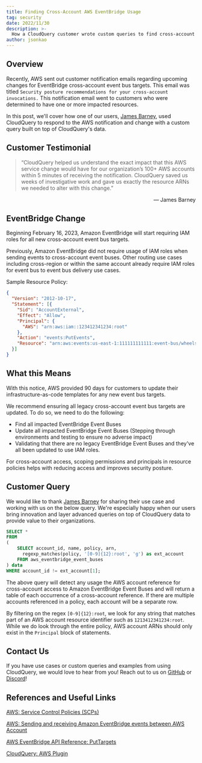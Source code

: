 ```yaml
---
title: Finding Cross-Account AWS EventBridge Usage
tag: security
date: 2022/11/30
description: >-
  How a CloudQuery customer wrote custom queries to find cross-account AWS EventBridge Usage.  AWS recently updated security features to help improve security of cross-account AWS EventBridge Event Bus Targets.  Teams can migrate to these new features to increase security and compliance.
author: jsonkao
---
```



<BlogHeader/>

## Overview

Recently, AWS sent out customer notification emails regarding upcoming changes for EventBridge cross-account event bus targets.  This email was titled `Security posture recommendations for your cross-account invocations.` This notification email went to customers who were determined to have one or more impacted resources.

In this post, we'll cover how one of our users, [James Barney](https://www.linkedin.com/in/james-barney/), used CloudQuery to respond to the AWS notification and change with a custom query built on top of CloudQuery's data.

## Customer Testimonial

> “CloudQuery helped us understand the exact impact that this AWS service change would have for our organization’s 100+ AWS accounts within 5 minutes of receiving the notification. CloudQuery saved us weeks of investigative work and gave us exactly the resource ARNs we needed to alter with this change.” 

<div align="right">— James Barney</div>

## EventBridge Change

Beginning February 16, 2023, Amazon EventBridge will start requiring IAM roles for all new cross-account event bus targets.

Previously, Amazon EventBridge did not require usage of IAM roles when sending events to cross-account event buses. Other routing use cases including cross-region or within the same account already require IAM roles for event bus to event bus delivery use cases. 

Sample Resource Policy:
```json copy
{
  "Version": "2012-10-17",
  "Statement": [{
    "Sid": "AccountExternal",
    "Effect": "Allow",
    "Principal": {
      "AWS": "arn:aws:iam::123412341234:root"
    },
    "Action": "events:PutEvents",
    "Resource": "arn:aws:events:us-east-1:111111111111:event-bus/wheels-on-the-bus"
  }]
}
```

## What this Means

With this notice, AWS provided 90 days for customers to update their infrastructure-as-code templates for any new event bus targets.

We recommend ensuring all legacy cross-account event bus targets are updated.  To do so, we need to do the following:
* Find all impacted EventBridge Event Buses
* Update all impacted EventBridge Event Buses (Stepping through environments and testing to ensure no adverse impact)
* Validating that there are no legacy EventBridge Event Buses and they've all been updated to use IAM roles.

For cross-account access, scoping permissions and principals in resource policies helps with reducing access and improves security posture.   

## Customer Query

We would like to thank [James Barney](https://www.linkedin.com/in/james-barney/) for sharing their use case and working with us on the below query.  We're especially happy when our users bring innovation and layer advanced queries on top of CloudQuery data to provide value to their organizations.

```sql
SELECT *
FROM
(
	SELECT account_id, name, policy, arn,
	  regexp_matches(policy, '[0-9]{12}:root', 'g') as ext_account
	FROM aws_eventbridge_event_buses
) data
WHERE account_id != ext_account[1];
```
The above query will detect any usage the AWS account reference for cross-account access to Amazon EventBridge Event Buses and will return a table of each occurrence of a cross-account reference. If there are multiple accounts referenced in a policy, each account will be a separate row.

By filtering on the regex `[0-9]{12}:root`, we look for any string that matches part of an AWS account resource identifier such as `1213412341234:root`.  While we do look through the entire policy, AWS account ARNs should only exist in the `Principal` block of statements. 

## Contact Us

If you have use cases or custom queries and examples from using CloudQuery, we would love to hear from you! Reach out to us on [GitHub](https://github.com/cloudquery/cloudquery) or [Discord](https://cloudquery.io/discord)!

## References and Useful Links

[AWS: Service Control Policies (SCPs)](https://docs.aws.amazon.com/organizations/latest/userguide/orgs_manage_policies_scps.html)

[AWS: Sending and receiving Amazon EventBridge events between AWS Account](https://docs.aws.amazon.com/eventbridge/latest/userguide/eb-cross-account.html)

[AWS EventBridge API Reference: PutTargets](https://docs.aws.amazon.com/eventbridge/latest/APIReference/API_PutTargets.html)

[CloudQuery: AWS Plugin](https://www.cloudquery.io/docs/plugins/sources/aws/overview)